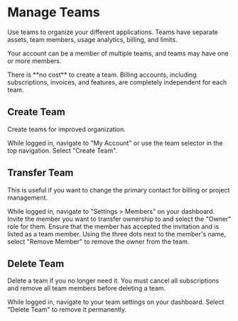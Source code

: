 
# Manage Teams

Use teams to organize your different applications. Teams have separate assets, team members, usage analytics, billing, and limits.

Your account can be a member of multiple teams, and teams may have one or more members.

<Callout variant="info" title="Creating teams is free">
    There is **no cost** to create a team. Billing accounts, including subscriptions, invoices, and features, are completely independent for each team.
</Callout>

## Create Team

Create teams for improved organization.

<Steps>
    <Step title="Navigate to the dashboard">
    While logged in, navigate to "My Account" or use the team selector in the top navigation.
    </Step>
    <Step title="Create a new team">
    Select "Create Team".
    </Step>
</Steps>

## Transfer Team

This is useful if you want to change the primary contact for billing or project management.

<Steps>
    <Step title="Navigate to the Team Members page">
    While logged in, navigate to "Settings > Members" on your dashboard.
    </Step>
    <Step title="Transfer Ownership">
    Invite the member you want to transfer ownership to and select the "Owner" role for them. Ensure that the member has accepted the invitation and is listed as a team member.
    </Step>
    <Step title="Delete Prior Owner">
    Using the three dots next to the member's name, select "Remove Member" to remove the owner from the team. 
    </Step>
</Steps>

## Delete Team

Delete a team if you no longer need it. You must cancel all subscriptions and remove all team members before deleting a team.

<Steps>
    <Step title="Navigate to Settings > General">
    While logged in, navigate to your team settings on your dashboard.
    </Step>
    <Step title="Delete Team">
    Select "Delete Team" to remove it permanently.
    </Step>
</Steps>